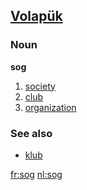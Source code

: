 ==[[Volapük]]==

===Noun===
'''sog'''

# [[society]]
# [[club]]
# [[organization]]

===See also===
* [[klub]]

[[fr:sog]]
[[nl:sog]]